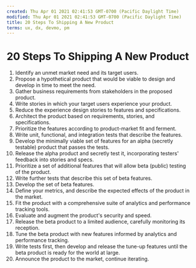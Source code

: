 ```yaml
---
created: Thu Apr 01 2021 02:41:53 GMT-0700 (Pacific Daylight Time)
modified: Thu Apr 01 2021 02:41:53 GMT-0700 (Pacific Daylight Time)
title: 20 Steps To Shipping A New Product
terms: ux, dx, devmo, pm
---
```


# 20 Steps To Shipping A New Product

1. Identify an unmet market need and its target users.
2. Propose a hypothetical product that would be viable to design and develop in time to meet the need.
3. Gather business requirements from stakeholders in the proposed product.
4. Write stories in which your target users experience your product.
5. Reduce the experience design stories to features and specifications.
6. Architect the product based on requirements, stories, and specifications.
7. Prioritize the features according to product-market fit and ferment.
8. Write unit, functional, and integration tests that describe the features.
9. Develop the minimally viable set of features for an alpha (secretly testable) product that passes the tests.
10. Release the alpha product and secretly test it, incorporating testers' feedback into stories and specs.
11. Prioritize a set of additional features that will allow beta (public) testing of the product.
12. Write further tests that describe this set of beta features.
13. Develop the set of beta features.
14. Define your metrics, and describe the expected effects of the product in the market.
15. Fit the product with a comprehensive suite of analytics and performance tracking tools.
16. Evaluate and augment the product's security and speed.
17. Release the beta product to a limited audience, carefully monitoring its reception.
18. Tune the beta product with new features informed by analytics and performance tracking.
19. Write tests first, then develop and release the tune-up features until the beta product is ready for the world at large.
20. Announce the product to the market, continue iterating.
